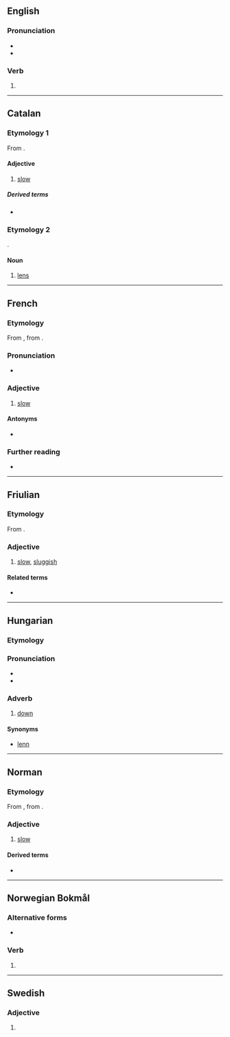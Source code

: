 {{also|Lent}}
==English==

===Pronunciation===
* {{IPA|/lɛnt/|lang=en}}
* {{rhymes|ɛnt|lang=en}}

===Verb===
{{head|en|verb form}}

# {{en-past of|lend}}

----

==Catalan==

===Etymology 1===
From {{der|ca|la|lentus}}.

====Adjective====
{{ca-adj}}

# [[slow]]

=====Derived terms=====
* {{l|ca|lentament}}

===Etymology 2===
{{bor|ca|la|lens|lēns, lēntis}}.

====Noun====
{{ca-noun|f}}

# [[lens]]

----

==French==

===Etymology===
From {{inh|fr|fro|lent}}, from {{inh|fr|la|lentus}}.

===Pronunciation===
* {{audio|Fr-lent.ogg|audio|lang=fr}}

===Adjective===
{{fr-adj}}

# [[slow]]

====Antonyms====
* {{l|fr|rapide}}

===Further reading===
* {{R:TLFi}}

----

==Friulian==

===Etymology===
From {{inh|fur|la|lentus}}.

===Adjective===
{{head|fur|adjective}}

# [[slow]], [[sluggish]]

====Related terms====
* {{l|fur|lentece}}

----

==Hungarian==

===Etymology===
{{rfe|hu}}

===Pronunciation===
* {{hu-IPA}}
* {{hyphenation|lent|lang=hu}}

===Adverb===
{{head|hu|adverb}}

# [[down]]

====Synonyms====
* [[lenn]]

----

==Norman==

===Etymology===
From {{inh|nrf|fro|-}}, from {{inh|nrf|la|lentus||slow, sluggish}}.

===Adjective===
{{nrf-adj}}

# {{lb|nrf|Jersey}} [[slow]]

====Derived terms====
* {{l|nrf|lentement||slowly}}

----

==Norwegian Bokmål==

===Alternative forms===
* {{l|nb|lenet}}

===Verb===
{{nb-verb-form}}

# {{form of|past participle|lene|lang=nb}}

----

==Swedish==

===Adjective===
{{head|sv|adjective form}}

# {{sv-adj-form-abs-indef-n|len}}